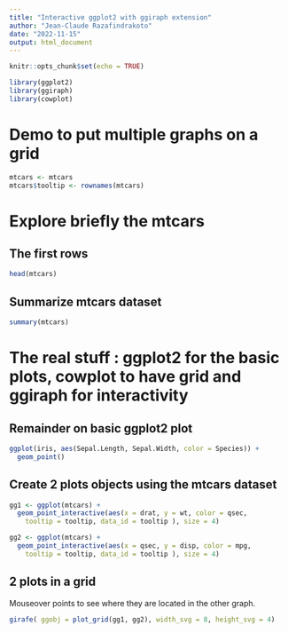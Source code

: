 ```yaml
---
title: "Interactive ggplot2 with ggiraph extension"
author: "Jean-Claude Razafindrakoto"
date: "2022-11-15"
output: html_document
---
```


```r
knitr::opts_chunk$set(echo = TRUE)
```

```r
library(ggplot2)
library(ggiraph)
library(cowplot)
```

# Demo to put multiple graphs on a grid
```r
mtcars <- mtcars
mtcars$tooltip <- rownames(mtcars)
```
# Explore briefly the mtcars
## The first rows
```r
head(mtcars)
```

## Summarize mtcars dataset
```r
summary(mtcars)
```

# The real stuff : ggplot2 for the basic plots, cowplot to have grid and ggiraph for interactivity

## Remainder on basic ggplot2 plot
```r
ggplot(iris, aes(Sepal.Length, Sepal.Width, color = Species)) + 
  geom_point()
```
## Create 2 plots objects using the mtcars dataset
```r
gg1 <- ggplot(mtcars) +
  geom_point_interactive(aes(x = drat, y = wt, color = qsec, 
    tooltip = tooltip, data_id = tooltip ), size = 4) 
```

```r
gg2 <- ggplot(mtcars) +
  geom_point_interactive(aes(x = qsec, y = disp, color = mpg, 
    tooltip = tooltip, data_id = tooltip ), size = 4)
```

## 2 plots in a grid
Mouseover points to see where they are located in the other graph.
```r
girafe( ggobj = plot_grid(gg1, gg2), width_svg = 8, height_svg = 4)

```


